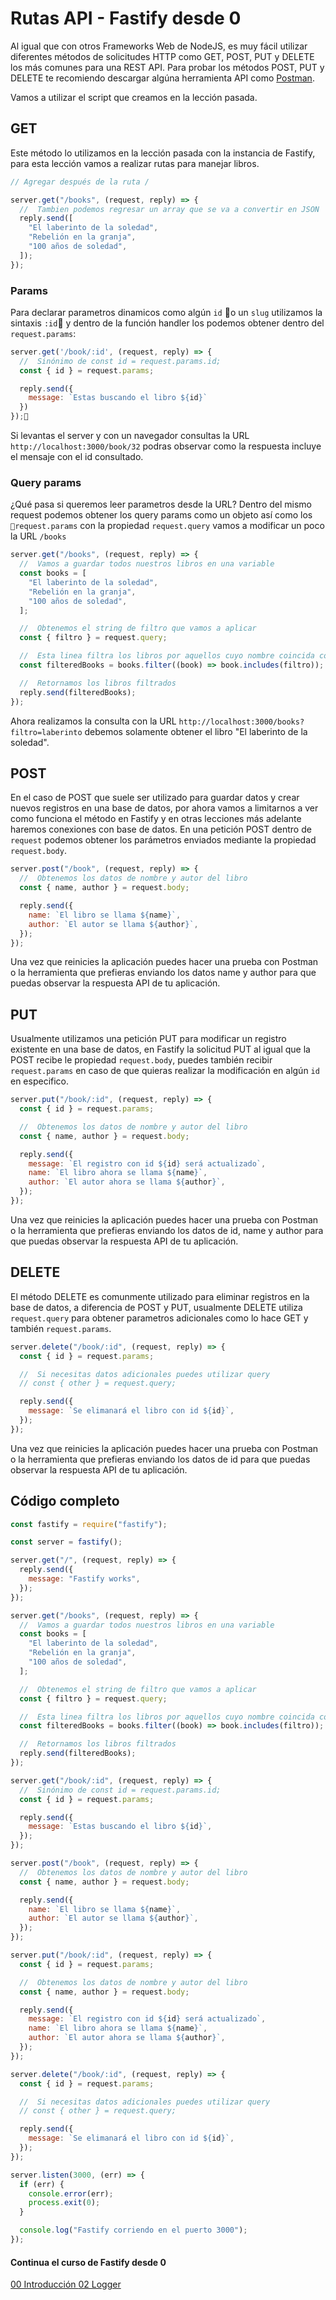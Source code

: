 
# Rutas API - Fastify desde 0

Al igual que con otros Frameworks Web de NodeJS, es muy fácil utilizar diferentes métodos de solicitudes HTTP
como GET, POST, PUT y DELETE los más comunes para una REST API. Para probar los métodos POST, PUT y DELETE te recomiendo
descargar algúna herramienta API como [Postman](https://www.postman.com/downloads/).

Vamos a utilizar el script que creamos en la lección pasada.

## GET

Este método lo utilizamos en la lección pasada con la instancia de Fastify, para esta lección vamos a realizar
rutas para manejar libros.

```js
// Agregar después de la ruta /

server.get("/books", (request, reply) => {
  //  Tambien podemos regresar un array que se va a convertir en JSON
  reply.send([
    "El laberinto de la soledad",
    "Rebelión en la granja",
    "100 años de soledad",
  ]);
});
```

### Params 

Para declarar parametros dinamicos como algún `id` o un `slug` utilizamos la sintaxis `:id` y dentro
de la función handler los podemos obtener dentro del `request.params`:

```js
server.get('/book/:id', (request, reply) => {
  //  Sinónimo de const id = request.params.id;
  const { id } = request.params;

  reply.send({
    message: `Estas buscando el libro ${id}`
  })
});
```

Si levantas el server y con un navegador consultas la URL `http://localhost:3000/book/32` podras observar como
la respuesta incluye el mensaje con el id consultado.

### Query params

¿Qué pasa si queremos leer parametros desde la URL? Dentro del mismo request podemos obtener los query params como
un objeto así como los `request.params` con la propiedad `request.query` vamos a modificar un poco la URL `/books`

```js
server.get("/books", (request, reply) => {
  //  Vamos a guardar todos nuestros libros en una variable
  const books = [
    "El laberinto de la soledad",
    "Rebelión en la granja",
    "100 años de soledad",
  ];

  //  Obtenemos el string de filtro que vamos a aplicar
  const { filtro } = request.query;

  //  Esta linea filtra los libros por aquellos cuyo nombre coincida con el filtro enviado
  const filteredBooks = books.filter((book) => book.includes(filtro));

  //  Retornamos los libros filtrados
  reply.send(filteredBooks);
});
```

Ahora realizamos la consulta con la URL `http://localhost:3000/books?filtro=laberinto` debemos solamente obtener el
libro "El laberinto de la soledad".

## POST

En el caso de POST que suele ser utilizado para guardar datos y crear nuevos registros en una base de datos, por ahora
vamos a limitarnos a ver como funciona el método en Fastify y en otras lecciones más adelante haremos conexiones con base
de datos. En una petición POST dentro de `request` podemos obtener los parámetros enviados mediante la propiedad
`request.body`.

```js
server.post("/book", (request, reply) => {
  //  Obtenemos los datos de nombre y autor del libro
  const { name, author } = request.body;

  reply.send({
    name: `El libro se llama ${name}`,
    author: `El autor se llama ${author}`,
  });
});
```

Una vez que reinicies la aplicación puedes hacer una prueba con Postman o la herramienta que prefieras enviando los
datos name y author para que puedas observar la respuesta API de tu aplicación.

## PUT

Usualmente utilizamos una petición PUT para modificar un registro existente en una base de datos, en Fastify la solicitud
PUT al igual que la POST recibe le propiedad `request.body`, puedes también recibir `request.params` en caso de que
quieras realizar la modificación en algún `id` en especifico.

```js
server.put("/book/:id", (request, reply) => {
  const { id } = request.params;

  //  Obtenemos los datos de nombre y autor del libro
  const { name, author } = request.body;

  reply.send({
    message: `El registro con id ${id} será actualizado`,
    name: `El libro ahora se llama ${name}`,
    author: `El autor ahora se llama ${author}`,
  });
});
```

Una vez que reinicies la aplicación puedes hacer una prueba con Postman o la herramienta que prefieras enviando los
datos de id, name y author para que puedas observar la respuesta API de tu aplicación.

## DELETE

El método DELETE es comunmente utilizado para eliminar registros en la base de datos, a diferencia de POST y
PUT, usualmente DELETE utiliza `request.query` para obtener parametros adicionales como lo hace GET y también
`request.params`.

```js
server.delete("/book/:id", (request, reply) => {
  const { id } = request.params;

  //  Si necesitas datos adicionales puedes utilizar query
  // const { other } = request.query;

  reply.send({
    message: `Se elimanará el libro con id ${id}`,
  });
});
```

Una vez que reinicies la aplicación puedes hacer una prueba con Postman o la herramienta que prefieras enviando los
datos de id para que puedas observar la respuesta API de tu aplicación.

## Código completo

```js
const fastify = require("fastify");

const server = fastify();

server.get("/", (request, reply) => {
  reply.send({
    message: "Fastify works",
  });
});

server.get("/books", (request, reply) => {
  //  Vamos a guardar todos nuestros libros en una variable
  const books = [
    "El laberinto de la soledad",
    "Rebelión en la granja",
    "100 años de soledad",
  ];

  //  Obtenemos el string de filtro que vamos a aplicar
  const { filtro } = request.query;

  //  Esta linea filtra los libros por aquellos cuyo nombre coincida con el filtro enviado
  const filteredBooks = books.filter((book) => book.includes(filtro));

  //  Retornamos los libros filtrados
  reply.send(filteredBooks);
});

server.get("/book/:id", (request, reply) => {
  //  Sinónimo de const id = request.params.id;
  const { id } = request.params;

  reply.send({
    message: `Estas buscando el libro ${id}`,
  });
});

server.post("/book", (request, reply) => {
  //  Obtenemos los datos de nombre y autor del libro
  const { name, author } = request.body;

  reply.send({
    name: `El libro se llama ${name}`,
    author: `El autor se llama ${author}`,
  });
});

server.put("/book/:id", (request, reply) => {
  const { id } = request.params;

  //  Obtenemos los datos de nombre y autor del libro
  const { name, author } = request.body;

  reply.send({
    message: `El registro con id ${id} será actualizado`,
    name: `El libro ahora se llama ${name}`,
    author: `El autor ahora se llama ${author}`,
  });
});

server.delete("/book/:id", (request, reply) => {
  const { id } = request.params;

  //  Si necesitas datos adicionales puedes utilizar query
  // const { other } = request.query;

  reply.send({
    message: `Se elimanará el libro con id ${id}`,
  });
});

server.listen(3000, (err) => {
  if (err) {
    console.error(err);
    process.exit(0);
  }

  console.log("Fastify corriendo en el puerto 3000");
});
```

<div className="pt-6 pb-4">
  <h4 className="text-xl text-center font-semibold text-gray-800">
    Continua el curso de Fastify desde 0
  </h4>
  <div className="flex text-lg justify-between pt-2">
    <a
      className="text-blue-600 font-semibold"
      href="/cursos/curso-fastify-desde-0/fastify-00-intro"
    >
      <FontAwesomeIcon icon="chevron-left" /> 00 Introducción
    </a>
    <a
      className="text-blue-600 font-semibold"
      href="/cursos/curso-fastify-desde-0/fastify-02-logging"
    >
      02 Logger <FontAwesomeIcon icon="chevron-right" />
    </a>
  </div>
</div>
